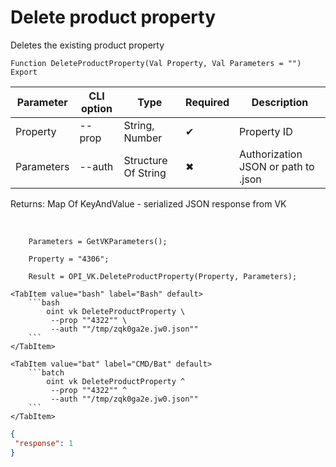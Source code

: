 ﻿---
sidebar_position: 4
description: Delete product property and other functions to work with VK in the Open Integration Package, a free open-source integration library for 1C:Enterprise 8, OneScript and CLI
keywords: [1C, 1С, 1С:Enterprise, 1С:Enterprise 8.3, API, Integration, Services, Exchange, OneScript, CLI, VK]
---


# Delete product property
 Deletes the existing product property



`Function DeleteProductProperty(Val Property, Val Parameters = "") Export`

  | Parameter | CLI option | Type | Required | Description |
  |-|-|-|-|-|
  | Property | --prop | String, Number | &#x2714; | Property ID |
  | Parameters | --auth | Structure Of String | &#x2716; | Authorization JSON or path to .json |

  
  Returns:  Map Of KeyAndValue - serialized JSON response from VK

<br/>



```bsl title="1C:Enterprise/OneScript code example"
    Parameters = GetVKParameters();

    Property = "4306";

    Result = OPI_VK.DeleteProductProperty(Property, Parameters);
```
 

 <Tabs>
  
    <TabItem value="bash" label="Bash" default>
        ```bash
            oint vk DeleteProductProperty \
             --prop ""4322"" \
             --auth ""/tmp/zqk0ga2e.jw0.json""
        ```
    </TabItem>
  
    <TabItem value="bat" label="CMD/Bat" default>
        ```batch
            oint vk DeleteProductProperty ^
             --prop ""4322"" ^
             --auth ""/tmp/zqk0ga2e.jw0.json""
        ```
    </TabItem>
</Tabs>


```json title="Result"
{
 "response": 1
}
```
